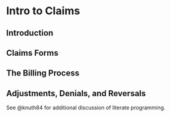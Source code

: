 # Intro to Claims

## Introduction

## Claims Forms

## The Billing Process

## Adjustments, Denials, and Reversals

See @knuth84 for additional discussion of literate programming.
